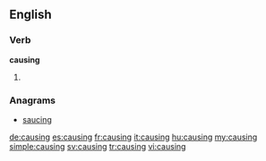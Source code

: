 ==English==

===Verb===
'''causing'''

# {{present participle of|cause}}

===Anagrams===
* [[saucing#English|saucing]]

[[de:causing]]
[[es:causing]]
[[fr:causing]]
[[it:causing]]
[[hu:causing]]
[[my:causing]]
[[simple:causing]]
[[sv:causing]]
[[tr:causing]]
[[vi:causing]]